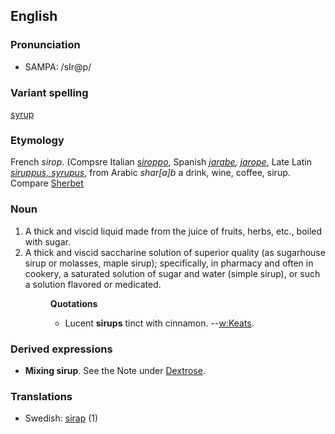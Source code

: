 ==English==
===Pronunciation===
*SAMPA: /sIr@p/
===Variant spelling===
[[syrup]]
===Etymology===
French  ''sirop''. (Compsre Italian ''[[siroppo]]'', Spanish ''[[jarabe]], [[jarope]]'', Late Latin ''[[siruppus, syrupus]]'', from Arabic ''shar[a]b'' a drink, wine, coffee, sirup.  Compare [[Sherbet]]

===Noun===
# A thick and viscid liquid made from the juice of fruits, herbs, etc., boiled with sugar.
# A thick and viscid saccharine solution of superior quality (as sugarhouse sirup or molasses, maple sirup); specifically, in pharmacy and often in cookery, a saturated solution of sugar and water (simple sirup), or such a solution flavored or medicated.
#:'''Quotations'''
#:*Lucent '''sirups''' tinct with cinnamon.    --[[w:Keats]].

===Derived expressions===
*'''Mixing sirup'''. See the Note under [[Dextrose]].

===Translations===
*Swedish: [[sirap]] (1)